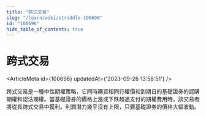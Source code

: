 ```yaml
---
title: "跨式交易"
slug: "/learn/wiki/straddle-100696"
id: "100696"
hide_table_of_contents: true
---
```



# 跨式交易

<ArticleMeta id={100696} updatedAt={'2023-09-26 13:58:51'} />
<div className='border-solid border-b border-t-0 my-4 border-[var(--ifm-color-gray-300)]' />

跨式交易是一種中性期權策略，它同時購買相同行權價和到期日的基礎證券的認購期權和認沽期權。當基礎證券的價格上漲或下跌超過支付的期權費用時，該交易者將從長跨式交易中獲利。利潤潛力幾乎沒有上限，只要基礎證券的價格大幅波動。
